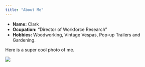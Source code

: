 ```yaml
---
title: "About Me"
---
```


- __Name:__ Clark
- __Ocupation:__ "Director of Workforce Research"
- __Hobbies:__ Woodworking, Vintage Vespas, Pop-up Trailers and Gardening. 

Here is a super cool photo of me. 

![](Ruttingerheadshot.jpg)